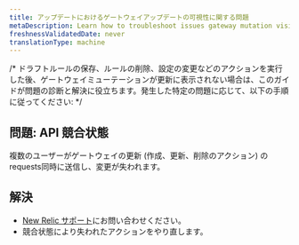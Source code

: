 ```yaml
---
title: アップデートにおけるゲートウェイアップデートの可視性に関する問題
metaDescription: Learn how to troubleshoot issues gateway mutation visibility in updates.
freshnessValidatedDate: never
translationType: machine
---
```


/\* ドラフトルールの保存、ルールの削除、設定の変更などのアクションを実行した後、ゲートウェイミューテーションが更新に表示されない場合は、このガイドが問題の診断と解決に役立ちます。発生した特定の問題に応じて、以下の手順に従ってください: \*/

## 問題: API 競合状態

複数のユーザーがゲートウェイの更新 (作成、更新、削除のアクション) のrequests同時に送信し、変更が失われます。

## 解決

* [New Relic サポート](https://support.newrelic.com)にお問い合わせください。
* 競合状態により失われたアクションをやり直します。